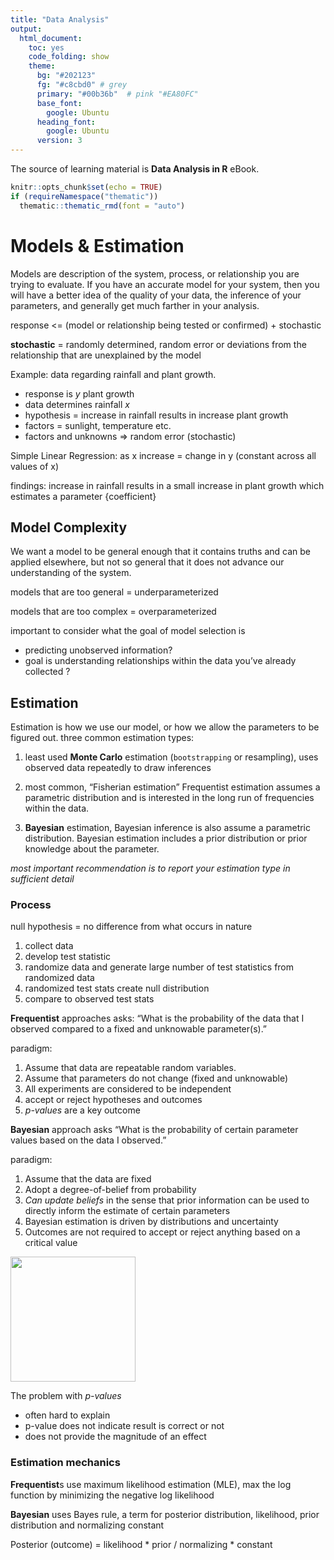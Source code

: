 ```yaml
---
title: "Data Analysis"
output: 
  html_document:
    toc: yes
    code_folding: show
    theme:
      bg: "#202123"
      fg: "#c8cbd0" # grey
      primary: "#00b36b"  # pink "#EA80FC" 
      base_font:
        google: Ubuntu
      heading_font:
        google: Ubuntu
      version: 3
---
```


The source of learning material is **Data Analysis in R** eBook.

```r
knitr::opts_chunk$set(echo = TRUE)
if (requireNamespace("thematic")) 
  thematic::thematic_rmd(font = "auto")
```



# Models & Estimation

Models are description of the system, process, or relationship you are trying to evaluate. If you have an accurate model for your system, then you will have a better idea of the quality of your data, the inference of your parameters, and generally get much farther in your analysis. 

response  <= (model or relationship being tested or confirmed) + stochastic


**stochastic** = randomly determined, random error or deviations 
from the relationship that are unexplained by the model


Example: data regarding rainfall and plant growth.

- response is $y$ plant growth
- data determines rainfall $x$ 
- hypothesis = increase in rainfall results in increase plant growth
- factors = sunlight, temperature etc.  
- factors and unknowns => random error (stochastic)

Simple Linear Regression: 
as x increase = change in y (constant across all values of x) 

findings:  increase in rainfall results in a small increase in plant growth
which estimates a parameter {coefficient}


## Model Complexity 

We want a model to be general enough that it contains truths and can be applied elsewhere, but not so general that it does not advance our understanding of the system.

models that are too general = underparameterized 

models that are too complex = overparameterized

important to consider what the goal of model selection is

- predicting unobserved information? 
- goal is understanding relationships within the data you’ve already collected ?



## Estimation

Estimation is how we use our model, or how we allow the parameters to be 
figured out. three common estimation types:

1. least used **Monte Carlo** estimation (`bootstrapping` or resampling), uses observed data repeatedly to draw inferences

2. most common, "Fisherian estimation" Frequentist estimation assumes a parametric distribution and is interested in the long run of frequencies within the data. 

3. **Bayesian** estimation, Bayesian inference is also assume a parametric distribution. Bayesian estimation includes a prior distribution or prior knowledge about the parameter.


*most important recommendation is to report your estimation type in sufficient detail*


### Process

null hypothesis = no difference from what occurs in nature

1. collect data
2. develop test statistic
3. randomize data and generate large number of test statistics from randomized data
4. randomized test stats create null distribution
5. compare to observed test stats


 **Frequentist** approaches asks: “What is the probability of the data that I observed compared to a fixed and unknowable parameter(s).”
 
paradigm:
 
1. Assume that data are repeatable random variables.
2. Assume that parameters do not change (fixed and unknowable)
3. All experiments are considered to be independent
4. accept or reject hypotheses and outcomes
5. *p-values* are a key outcome


**Bayesian** approach asks “What is the probability of certain parameter values based on the data I observed.”

paradigm:

1. Assume that the data are fixed
2. Adopt a degree-of-belief from probability
3. *Can update beliefs* in the sense that prior information can be used to directly inform the estimate of certain parameters
4. Bayesian estimation is driven by distributions and uncertainty
5. Outcomes are not required to accept or reject anything based on a critical value


<img height='200' src="FreqBayes.png">


The problem with *p-values* 

- often hard to explain 
- p-value does not indicate result is correct or not
- does not provide the magnitude of an effect


### Estimation mechanics

**Frequentist**s use maximum likelihood estimation (MLE), max the log function by minimizing the negative log likelihood 

**Bayesian** uses Bayes rule, a term for posterior distribution, likelihood, prior distribution and normalizing constant

Posterior (outcome) = likelihood * prior / normalizing * constant
















